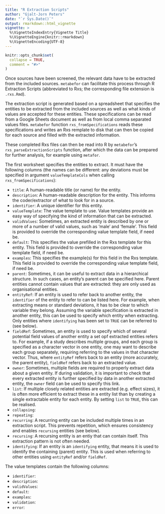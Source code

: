 ```yaml
---
title: "R Extraction Scripts"
author: "Gjalt-Jorn Peters"
date: "`r Sys.Date()`"
output: rmarkdown::html_vignette
vignette: >
  %\VignetteIndexEntry{Vignette Title}
  %\VignetteEngine{knitr::rmarkdown}
  %\VignetteEncoding{UTF-8}
---
```


```r
knitr::opts_chunk$set(
  collapse = TRUE,
  comment = "#>"
)
```

Once sources have been screened, the relevant data have to be extracted from the included sources. `metabefor` can facilitate this process through R Extraction Scripts (abbreviated to Rxs; the corresponding file extension is `.rxs.Rmd`). 

The extraction script is generated based on a spreadsheet that specifies the entities to be extracted from the included sources as well as what kinds of values are accepted for these entities. These specifications can be read from a Google Sheets document as well as from local comma separated values files. `metabefor` function `rxs_fromSpecifications` reads these specifications and writes an Rxs remplate to disk that can then be copied for each source and filled with the extracted information.

These completed Rxs files can then be read into R by `metabefor`'s `rxs_parseExtractionScripts` function, after which the data can be prepared for further analysis, for example using `metafor`.

The first worksheet specifies the entities to extract. It must have the following columns (the names can be different: any deviations must be specified in argument `valueTemplateCols` when calling `rxs_fromSpecifications`):

- `title`: A human-readable title (or name) for the entity.
- `description`: A human-readable description for the entity. This informs the coder/extractor of what to look for in a source.
- `identifier`: A unique identifier for this entity.
- `valueTemplate`: The value template to use. Value templates provide an easy way of specifying the kind of information that can be extracted.
- `validValues`: Sometimes, an extracted entity is described by one or more of a number of valid values, such as 'male' and 'female'. This field is provided to override the corresponding value template field, if need be.
- `default`: This specifies the value prefilled in the Rxs template for this entity. This field is provided to override the corresponding value template field, if need be.
- `examples`: This specifies the example(s) for this field in the Rxs template. This field is provided to override the corresponding value template field, if need be.
- `parent`: Sometimes, it can be useful to extract data in a hierarchical structure. In such cases, an entity's parent can be specified here. Parent entities cannot contain values that are extracted: they are only used as organisational entities.
- `entityRef`: If an entity is used to refer back to another entity, the `identifier` of the entity to refer to can be listed here. For example, when extracting means or standard deviations, it has to be clear to which variable they belong. Assuming the variable specification is extracted in another entity, this can be used to specify which entity when extracting. Only entities where `identifying` has been set to `TRUE` can be referred to (see below).
- `fieldRef`: Sometimes, an entity is used to specify which of several potential field values of another entity a set opf extracted entities refers to. For example, if a study describes multiple groups, and each group is specified as a character vector in one entity, one may want to describe each group separately, requiring referring to the values in that character vector. Thus, where `entityRef` refers back to an entity (more accurately, the parent entity), `fieldRef` refers back to an extracted value.
- `owner`: Sometimes, multiple fields are required to properly extract data about a given entity. If during validation, it is important to check that every extracted entity is further specified by data in another extracted entity, the `owner` field can be used to specify this link.
- `list`: If multiple closely related entities are extracted (e.g. effect sizes), it is often more efficient to extract these in a entity list than by creating a single extractable entity for each entity. By setting `list` to `TRUE`, this can be realised.
- `collapsing`: 
- `repeating`:
- `recurring`: A recurring entity can be included multiple times in an extraction script. This prevents repetition, which ensures consistency and enables `recursing` entities (see below).
- `recursing`: A recursing entity is an entiy that can contain itself. This extraction pattern is not often needed.
- `identifying`: If an entity is an `identifying` entity, that means it is used to identify the containing (parent) entity. This is used when referring to other entities using `entityRef` and/or `fieldRef`.

The value templates contain the following columns:

- `identifier`: 
- `description`: 
- `validValues`: 
- `default`: 
- `examples`: 
- `validation`: 
- `error`: 





